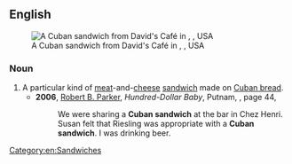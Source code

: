 ==English==
{{wikipedia}}
[[File:Cuban sandwich from David's Cafe, Miami, Florida - 20130910.jpg|thumb|A Cuban sandwich from David's Café in {{w|Miami}}, {{w|Florida}}, USA]]

===Noun===
{{en-noun|es}}
# A particular kind of [[meat]]-and-[[cheese]] [[sandwich]] made on [[Cuban bread]].
#* '''2006''', [[w:Robert B. Parker|Robert B. Parker]], ''Hundred-Dollar Baby'', Putnam, {{ISBN|0399153764}}, page 44,
#*: We were sharing a '''Cuban sandwich''' at the bar in Chez Henri. Susan felt that Riesling was appropriate with a '''Cuban sandwich'''. I was drinking beer.
[[Category:en:Sandwiches]]